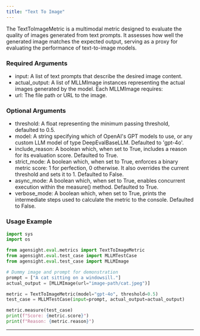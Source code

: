 ```yaml
---
title: "Text To Image"
---
```


The TextToImageMetric is a multimodal metric designed to evaluate the quality of images generated from text prompts. It assesses how well the generated image matches the expected output, serving as a proxy for evaluating the performance of text-to-image models.

### **Required Arguments**

- input: A list of text prompts that describe the desired image content.
- actual_output: A list of MLLMImage instances representing the actual images generated by the model. Each MLLMImage requires:
- url: The file path or URL to the image.

### **Optional Arguments**

- threshold: A float representing the minimum passing threshold, defaulted to 0.5.
- model: A string specifying which of OpenAI's GPT models to use, or any custom LLM model of type DeepEvalBaseLLM. Defaulted to 'gpt-4o'.
- include_reason: A boolean which, when set to True, includes a reason for its evaluation score. Defaulted to True.
- strict_mode: A boolean which, when set to True, enforces a binary metric score: 1 for perfection, 0 otherwise. It also overrides the current threshold and sets it to 1. Defaulted to False.
- async_mode: A boolean which, when set to True, enables concurrent execution within the measure() method. Defaulted to True.
- verbose_mode: A boolean which, when set to True, prints the intermediate steps used to calculate the metric to the console. Defaulted to False.

### **Usage Example**

```python
import sys
import os

from agensight.eval.metrics import TextToImageMetric
from agensight.eval.test_case import MLLMTestCase
from agensight.eval.test_case import MLLMImage

# Dummy image and prompt for demonstration
prompt = ["A cat sitting on a windowsill."]
actual_output = [MLLMImage(url="image-path/cat.jpeg")]

metric = TextToImageMetric(model="gpt-4o", threshold=0.5)
test_case = MLLMTestCase(input=prompt, actual_output=actual_output)

metric.measure(test_case)
print(f"Score: {metric.score}")
print(f"Reason: {metric.reason}") 
```

---